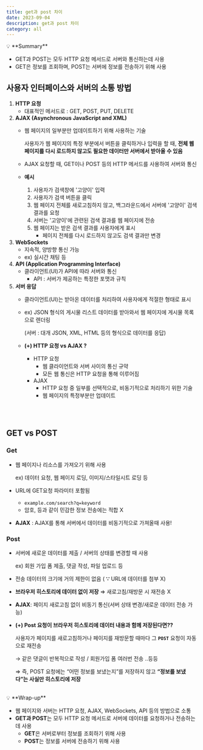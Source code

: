 ```yaml
---
title: get과 post 차이
date: 2023-09-04
description: get과 post 차이
category: all
---
```


<aside>
💡 **Summary**

- GET과 POST는 모두 HTTP 요청 메서드로 서버와 통신하는데 사용
- GET은 정보를 조회하며, POST는 서버에 정보를 전송하기 위해 사용
</aside>

## 사용자 인터페이스와 서버의 소통 방법

1. **HTTP 요청**
    - 대표적인 메서드로 :  GET, POST, PUT, DELETE
2. **AJAX (Asynchronous JavaScript and XML)**
    - 웹 페이지의 일부분만 업데이트하기 위해 사용하는 기술
        
        사용자가 웹 페이지의 특정 부분에서 버튼을 클릭하거나 입력을 할 때, **전체 웹 페이지를 다시 로드하지 않고도 필요한 데이터만 서버에서 받아올 수 있음**
        
    - AJAX 요청할 때, GET이나 POST 등의 HTTP 메서드를 사용하여 서버와 통신
    - **예시**
        1. 사용자가 검색창에 '고양이' 입력 
        2. 사용자가 검색 버튼을 클릭
        3. 웹 페이지 전체를 새로고침하지 않고, 백그라운드에서 서버에 '고양이' 검색 결과를 요청
        4. 서버는 '고양이'에 관련된 검색 결과를 웹 페이지에 전송
        5. 웹 페이지는 받은 검색 결과를 사용자에게 표시
            - 페이지 전체를 다시 로드하지 않고도 검색 결과만 변경
3. **WebSockets**
    - 지속적, 양방향 통신 가능
    - ex) 실시간 채팅 등
4. **API (Application Programming Interface)**
    - 클라이언트(UI)가 API에 따라 서버와 통신
        - API : 서버가 제공하는 특정한 포맷과 규칙
5. **서버 응답**
    - 클라이언트(UI)는 받아온 데이터를 처리하여 사용자에게 적절한 형태로 표시
    - ex) JSON 형식의 게시물 리스트 데이터를 받아와서 웹 페이지에 게시물 목록으로 렌더링
        
        (서버 : 대개 JSON, XML, HTML 등의 형식으로 데이터를 응답) 
    - **(+) HTTP 요청 vs AJAX ?**
        - HTTP 요청
            - 웹 클라이언트와 서버 사이의 통신 규약
            - 모든 웹 통신은 HTTP 요청을 통해 이루어짐
        - AJAX
            - HTTP 요청 중 일부를 선택적으로, 비동기적으로 처리하기 위한 기술
            - 웹 페이지의 특정부분만 업데이트

<br />
<br />

## GET vs POST

### Get

- 웹 페이지나 리소스를 가져오기 위해 사용
    
    ex) 데이터 요청, 웹 페이지 로딩, 이미지/스타일시트 로딩 등
    
- URL에 GET요청 파라미터 포함됨
    - `example.com/search?q=keyword`
    - 암호, 등과 같이 민감한 정보 전송에는 적합 X
- **AJAX** : AJAX를 통해 서버에서 데이터를 비동기적으로 가져올때 사용!

### Post

- 서버에 새로운 데이터를 제출 / 서버의 상태를 변경할 때 사용
    
    ex) 회원 가입 폼 제출, 댓글 작성, 파일 업로드 등
    
- 전송 데이터의 크기에 거의 제한이 없음
( **∵** URL에 데이터를 첨부 X)
- **브라우저 히스토리에 데이터 없이 저장** ⇒ 새로고침/재방문 시 재전송 X
- **AJAX**: 페이지 새로고침 없이 비동기 통신(서버 상태 변경/새로운 데이터 전송 가능)
- **(+) Post 요청이 브라우저 히스토리에 데이터 내용과 함께 저장된다면??**
    
    사용자가 페이지를 새로고침하거나 페이지를 재방문할 때마다 그 **`POST`** 요청이 자동으로 재전송
    
    → 같은 댓글이 반복적으로 작성 / 회원가입 폼 여러번 전송 ..등등 
    
    ⇒ 즉, POST 요청에는 “어떤 정보를 보냈는지”를 저장하지 않고 **“정보를 보냈다”는 사실만 히스토리에 저장**
    
<br />
<aside>
💡 **Wrap-up**

- 웹 페이지와 서버는 HTTP 요청, AJAX, WebSockets, API 등의 방법으로 소통
- **GET과 POST**는 모두 HTTP 요청 메서드로 서버에 데이터를 요청하거나 전송하는데 사용
    - **GET**은 서버로부터 정보를 조회하기 위해 사용
    - **POST**는 정보를 서버에 전송하기 위해 사용
    
</aside>